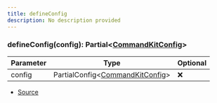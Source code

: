 ```yaml
---
title: defineConfig
description: No description provided
---
```


### defineConfig(config): Partial\<[CommandKitConfig](/docs/api-reference/types/CommandKitConfig)>

| Parameter | Type                                                                           | Optional |
| --------- | ------------------------------------------------------------------------------ | -------- |
| config    | PartialConfig\<[CommandKitConfig](/docs/api-reference/types/CommandKitConfig)> | ❌       |

- [Source](https://github.com/underctrl-io/commandkit/blob/d276a8377813631933aebfa66545130a52f7a7cb/packages/commandkit/src/config.ts#L71)
